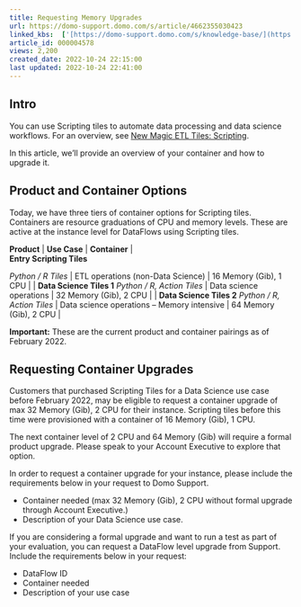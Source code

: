 ```yaml
---
title: Requesting Memory Upgrades
url: https://domo-support.domo.com/s/article/4662355030423
linked_kbs:  ['[https://domo-support.domo.com/s/knowledge-base/](https://domo-support.domo.com/s/knowledge-base/)', '[https://domo-support.domo.com/s/](https://domo-support.domo.com/s/)', '[https://domo-support.domo.com/s/topic/0TO5w000000ZamzGAC](https://domo-support.domo.com/s/topic/0TO5w000000ZamzGAC)', '[https://domo-support.domo.com/s/topic/0TO5w000000ZanvGAC](https://domo-support.domo.com/s/topic/0TO5w000000ZanvGAC)', '[https://domo-support.domo.com/s/article/360045485833](https://domo-support.domo.com/s/article/360045485833)', '[https://domo-support.domo.com/s/article/4662355030423](https://domo-support.domo.com/s/article/4662355030423)', '[https://domo-support.domo.com/s/topic/0TO5w000000ZanvGAC/magic-etl](https://domo-support.domo.com/s/topic/0TO5w000000ZanvGAC/magic-etl)', '[https://domo-support.domo.com/s/article/360043429933](https://domo-support.domo.com/s/article/360043429933)', '[https://domo-support.domo.com/s/article/360043429953](https://domo-support.domo.com/s/article/360043429953)', '[https://domo-support.domo.com/s/article/360042925494](https://domo-support.domo.com/s/article/360042925494)', '[https://domo-support.domo.com/s/article/360043429913](https://domo-support.domo.com/s/article/360043429913)', '[https://domo-support.domo.com/s/article/4408174643607](https://domo-support.domo.com/s/article/4408174643607)', '[https://domo-support.domo.com/s/login/](https://domo-support.domo.com/s/login/)']
article_id: 000004578
views: 2,200
created_date: 2022-10-24 22:15:00
last updated: 2022-10-24 22:41:00
---
```




Intro
-----


You can use Scripting tiles to automate data processing and data science workflows. For an overview, see [New Magic ETL Tiles: Scripting](/s/article/360045485833).


In this article, we’ll provide an overview of your container and how to upgrade it.


Product and Container Options
-----------------------------


Today, we have three tiers of container options for Scripting tiles. Containers are resource graduations of CPU and memory levels. These are active at the instance level for DataFlows using Scripting tiles.




| **Product** | **Use Case** | **Container** |
| **Entry Scripting Tiles**
*Python / R Tiles* | ETL operations (non-Data Science) | 16 Memory (Gib), 1 CPU |
| **Data Science Tiles 1**
*Python / R, Action Tiles* | Data science operations | 32 Memory (Gib), 2 CPU |
| **Data Science Tiles 2**
*Python / R, Action Tiles* | Data science operations – Memory intensive | 64 Memory (Gib), 2 CPU |







**Important:** These are the current product and container pairings as of February 2022.



Requesting Container Upgrades
-----------------------------


Customers that purchased Scripting Tiles for a Data Science use case before February 2022, may be eligible to request a container upgrade of max 32 Memory (Gib), 2 CPU for their instance. Scripting tiles before this time were provisioned with a container of 16 Memory (Gib), 1 CPU.


The next container level of 2 CPU and 64 Memory (Gib) will require a formal product upgrade. Please speak to your Account Executive to explore that option.


In order to request a container upgrade for your instance, please include the requirements below in your request to Domo Support.


* Container needed (max 32 Memory (Gib), 2 CPU without formal upgrade through Account Executive.)
* Description of your Data Science use case.


If you are considering a formal upgrade and want to run a test as part of your evaluation, you can request a DataFlow level upgrade from Support. Include the requirements below in your request:


* DataFlow ID
* Container needed
* Description of your use case
